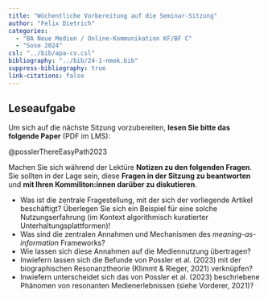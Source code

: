 ```yaml
---
title: "Wöchentliche Vorbereitung auf die Seminar-Sitzung"
author: "Felix Dietrich"
categories:
  - "BA Neue Medien / Online-Kommunikation KF/BF C"
  - "Sose 2024"
csl: "../bib/apa-cv.csl"
bibliography: "../bib/24-1-nmok.bib"
suppress-bibliography: true
link-citations: false
---
```


## Leseaufgabe

Um sich auf die nächste Sitzung vorzubereiten, **lesen Sie bitte das folgende Paper** (PDF im LMS):

@posslerThereEasyPath2023

Machen Sie sich während der Lektüre **Notizen zu den folgenden Fragen**. Sie sollten in der Lage sein, diese **Fragen in der Sitzung zu beantworten** und **mit Ihren Kommiliton:innen darüber zu diskutieren**.

- Was ist die zentrale Fragestellung, mit der sich der vorliegende Artikel beschäftigt? Überlegen Sie sich ein Beispiel für eine solche Nutzungserfahrung (im Kontext algorithmisch kuratierter Unterhaltungsplattformen)!
- Was sind die zentralen Annahmen und Mechanismen des *meaning-as-information* Frameworks?
- Wie lassen sich diese Annahmen auf die Mediennutzung übertragen?
- Inwiefern lassen sich die Befunde von Possler et al. (2023) mit der biographischen Resonanztheorie (Klimmt & Rieger, 2021) verknüpfen?
- Inwiefern unterscheidet sich das von Possler et al. (2023) beschriebene Phänomen von resonanten Medienerlebnissen (siehe Vorderer, 2021)?